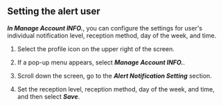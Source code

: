 ## Setting the alert user

**_In Manage Account INFO._**, you can configure the settings for user's individual notification level, reception method, day of the week, and time. 

1.  Select the profile icon on the upper right of the screen.

2.  If a pop-up menu appears, select **_Manage Account INFO._**.

3.  Scroll down the screen, go to the **_Alert Notification Setting_** section.

4.  Set the reception level, reception method, day of the week, and time, and then select **_Save_**.

